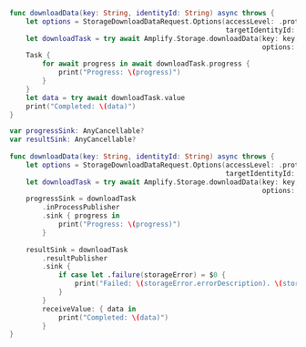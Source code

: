 <BlockSwitcher>

<Block name="Async/Await">

```swift
func downloadData(key: String, identityId: String) async throws {
    let options = StorageDownloadDataRequest.Options(accessLevel: .protected, 
                                                     targetIdentityId: identityId)
    let downloadTask = try await Amplify.Storage.downloadData(key: key, 
                                                              options: options)
    Task {
        for await progress in await downloadTask.progress {
            print("Progress: \(progress)")
        }
    }
    let data = try await downloadTask.value
    print("Completed: \(data)")
}

```

</Block>

<Block name="Combine">

```swift
var progressSink: AnyCancellable?
var resultSink: AnyCancellable?
    
func downloadData(key: String, identityId: String) async throws {
    let options = StorageDownloadDataRequest.Options(accessLevel: .protected,
                                                     targetIdentityId: identityId)
    let downloadTask = try await Amplify.Storage.downloadData(key: key,
                                                              options: options)
    progressSink = downloadTask
        .inProcessPublisher
        .sink { progress in
            print("Progress: \(progress)")
        }
    
    resultSink = downloadTask
        .resultPublisher
        .sink {
            if case let .failure(storageError) = $0 {
                print("Failed: \(storageError.errorDescription). \(storageError.recoverySuggestion)")
            }
        }
        receiveValue: { data in
            print("Completed: \(data)")
        }
}
```

</Block>

</BlockSwitcher>
